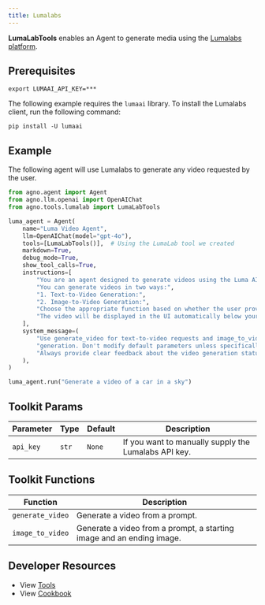```yaml
---
title: Lumalabs
---
```


**LumaLabTools** enables an Agent to generate media using the [Lumalabs platform](https://lumalabs.ai/dream-machine).

## Prerequisites

```shell
export LUMAAI_API_KEY=***
```

The following example requires the `lumaai` library. To install the Lumalabs client, run the following command:

```shell
pip install -U lumaai
```

## Example

The following agent will use Lumalabs to generate any video requested by the user.

```python cookbook/tools/lumalabs_tool.py
from agno.agent import Agent
from agno.llm.openai import OpenAIChat
from agno.tools.lumalab import LumaLabTools

luma_agent = Agent(
    name="Luma Video Agent",
    llm=OpenAIChat(model="gpt-4o"),
    tools=[LumaLabTools()],  # Using the LumaLab tool we created
    markdown=True,
    debug_mode=True,
    show_tool_calls=True,
    instructions=[
        "You are an agent designed to generate videos using the Luma AI API.",
        "You can generate videos in two ways:",
        "1. Text-to-Video Generation:",
        "2. Image-to-Video Generation:",
        "Choose the appropriate function based on whether the user provides image URLs or just a text prompt.",
        "The video will be displayed in the UI automatically below your response, so you don't need to show the video URL in your response.",
    ],
    system_message=(
        "Use generate_video for text-to-video requests and image_to_video for image-based "
        "generation. Don't modify default parameters unless specifically requested. "
        "Always provide clear feedback about the video generation status."
    ),
)

luma_agent.run("Generate a video of a car in a sky")
```

## Toolkit Params

| Parameter | Type  | Default | Description                                          |
| --------- | ----- | ------- | ---------------------------------------------------- |
| `api_key` | `str` | `None`  | If you want to manually supply the Lumalabs API key. |

## Toolkit Functions

| Function         | Description                                                           |
| ---------------- | --------------------------------------------------------------------- |
| `generate_video` | Generate a video from a prompt.                                       |
| `image_to_video` | Generate a video from a prompt, a starting image and an ending image. |

## Developer Resources

- View [Tools](https://github.com/phidatahq/agno/blob/main/libs/agno/agno/tools/lumalab_tools.py)
- View [Cookbook](https://github.com/phidatahq/agno/blob/main/cookbook/tools/lumalab_tools.py)

